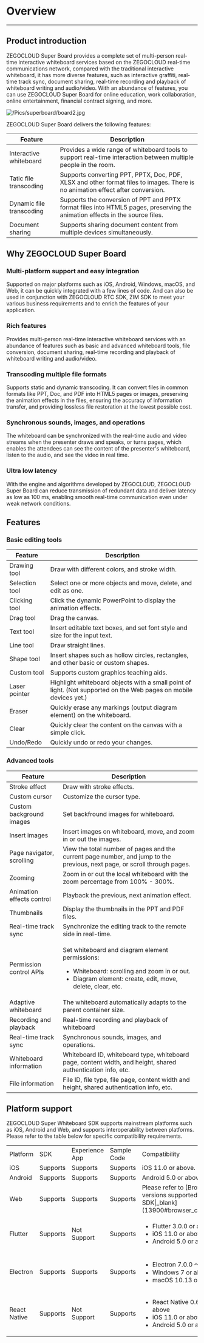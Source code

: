 # Overview 

---

## Product introduction

ZEGOCLOUD Super Board provides a complete set of multi-person real-time interactive whiteboard services based on the ZEGOCLOUD real-time communications network, compared with the traditional interactive whiteboard, it has more diverse features, such as interactive graffiti, real-time track sync, document sharing, real-time recording and playback of whiteboard writing and audio/video. With an abundance of features, you can use ZEGOCLOUD Super Board for online education, work collaboration, online entertainment, financial contract signing, and more. 

![/Pics/superboard/board2.jpg](//doc.oa.zego.im/Pics/superboard/board2.jpg)

ZEGOCLOUD Super Board delivers the following features:

| Feature | Description  | 
|-------- |-------|
| Interactive whiteboard  | Provides a wide range of whiteboard tools to support real-time interaction between multiple people in the room. |
| Tatic file transcoding | Supports converting PPT, PPTX, Doc, PDF, XLSX and other format files to images. There is no animation effect after conversion.  |
| Dynamic file transcoding |  Supports the conversion of PPT and PPTX format files into HTML5 pages, preserving the animation effects in the source files. |
| Document sharing | Supports sharing document content from multiple devices simultaneously. |

## Why ZEGOCLOUD Super Board

### Multi-platform support and easy integration

Supported on major platforms such as iOS, Android, Windows, macOS, and Web, it can be quickly integrated with a few lines of code. And can also be used in conjunction with ZEGOCLOUD RTC SDK, ZIM SDK to meet your various business requirements and to enrich the features of your application.

### Rich features

Provides multi-person real-time interactive whiteboard services with an abundance of features such as basic and advanced whiteboard tools, file conversion, document sharing, real-time recording and playback of whiteboard writing and audio/video.

### Transcoding multiple file formats

Supports static and dynamic transcoding. It can convert files in common formats like PPT, Doc, and PDF into HTML5 pages or images, preserving the animation effects in the files, ensuring the accuracy of information transfer, and providing lossless file restoration at the lowest possible cost.


### Synchronous sounds, images, and operations

The whiteboard can be synchronized with the real-time audio and video streams when the presenter draws and speaks, or turns pages, which enables the attendees can see the content of the presenter's whiteboard, listen to the audio, and see the video in real time.


### Ultra low latency

With the engine and algorithms developed by ZEGOCLOUD, ZEGOCLOUD Super Board can reduce transmission of redundant data and deliver latency as low as 100 ms, enabling smooth real-time communication even under weak network conditions.

## Features

### Basic editing tools
| Feature | Description  | 
|-------- |---------|
| Drawing tool | Draw with different colors, and stroke width.  | 
| Selection tool| Select one or more objects and move, delete, and edit as one.  | 
| Clicking tool | Click the dynamic PowerPoint to display the animation effects.  | 
| Drag tool | Drag the canvas. | 
| Text tool | Insert editable text boxes, and set font style and size for the input text. | 
| Line tool | Draw straight lines. | 
| Shape tool | Insert shapes such as hollow circles, rectangles, and other basic or custom shapes.  | 
| Custom tool |  Supports custom graphics teaching aids. |
| Laser pointer | Highlight whiteboard objects with a small point of light. (Not supported on the Web pages on mobile devices yet.) | 
| Eraser| Quickly erase any markings (output diagram element) on the whiteboard. | 
| Clear | Quickly clear the content on the canvas with a simple click.  | 
| Undo/Redo | Quickly undo or redo your changes. |


### Advanced tools

| Feature | Description  | 
|-------- |-------|
| Stroke effect  | Draw with stroke effects. |
| Custom cursor | Customize the cursor type. |
| Custom background images | Set backfround images for whiteboard.  |
| Insert images | Insert images on whiteboard, move, and zoom in or out the images. |
| Page navigator, scrolling | View the total number of pages and the current page number, and jump to the previous, next page, or scroll through pages. | 
| Zooming  | Zoom in or out the local whiteboard with the zoom percentage from 100% - 300%. | 
| Animation effects control | Playback the previous, next animation effect. | 
| Thumbnails| Display the thumbnails in the PPT and PDF files.  |
| Real-time track sync | Synchronize the editing track to the remote side in real-time. |
| Permission control APIs | <p>Set whiteboard and diagram element permissions: </p><ul><li>Whiteboard: scrolling and zoom in or out.</li><li> Diagram element: create, edit, move, delete, clear, etc.</li></ul>|
| Adaptive whiteboard  | The whiteboard automatically adapts to the parent container size.|
| Recording and playback| Real-time recording and playback of whiteboard|
| Real-time track sync | Synchronous sounds, images, and operations. | 
| Whiteboard information | Whiteboard ID, whiteboard type, whiteboard page, content width, and height, shared authentication info, etc. | 
| File information | File ID, file type, file page, content width and height, shared authentication info, etc.  |

## Platform support

ZEGOCLOUD Super Whiteboard SDK supports mainstream platforms such as iOS, Android and Web, and supports interoperability between platforms. Please refer to the table below for specific compatibility requirements.

<table>
  
<tbody><tr>
<td>Platform</td>
<td>SDK</td>
<td> Experience App</td>
<td>Sample Code</td>
<td>Compatibility</td>
</tr>
<tr>
<td>iOS</td>
<td>Supports</td>
<td>Supports</td>
<td>Supports</td>
<td>iOS 11.0 or above.</td>
</tr>
<tr>
<td>Android</td>
<td>Supports</td>
<td>Supports</td>
<td>Supports</td>
<td>Android 5.0 or above.</td>
</tr>
<tr>
<td>Web</td>
<td>Supports</td>
<td>Supports</td>
<td>Supports</td>
<td>Please refer to [Browser versions supported by the SDK|_blank](13900#browser_compatibility).</td>
</tr>
<tr>
<td>Flutter</td>
<td>Supports</td>
<td>Not Support</td>
<td>Supports</td>
<td><ul><li>Flutter 3.0.0 or above</li><li>iOS 11.0 or above</li><li>Android 5.0 or above</li></ul></td>
</tr>
<tr>
<td>Electron</td>
<td>Supports</td>
<td>Supports</td>
<td>Supports</td>
<td><ul><li>Electron 7.0.0 ～ 23.0.0 </li><li>Windows 7 or above</li><li>macOS 10.13 or above.</li></ul></td>
</tr>
<tr>
<td>React Native</td>
<td>Supports</td>
<td>Not Support</td>
<td>Supports</td>
<td><ul><li>React Native 0.60.0 or above</li><li>iOS 11.0 or above</li><li>Android 5.0 or above</li></ul></td>
</tr>
</tbody></table>
